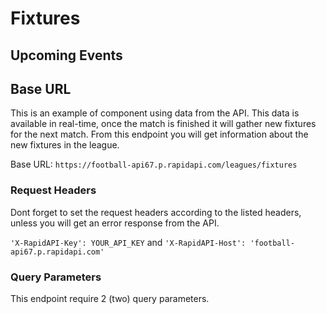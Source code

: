 
# Fixtures

## Upcoming Events

<Fixtures />

## Base URL

This is an example of component using data from the API. This data is available in real-time, once the match is finished it will gather new fixtures for the next match. From this endpoint you will get information about the new fixtures in the league.

Base URL: `https://football-api67.p.rapidapi.com/leagues/fixtures`

### Request Headers

Dont forget to set the request headers according to the listed headers, unless you will get an error response from the API.

`'X-RapidAPI-Key': YOUR_API_KEY` and `'X-RapidAPI-Host': 'football-api67.p.rapidapi.com'`

### Query Parameters

This endpoint require 2 (two) query parameters.
